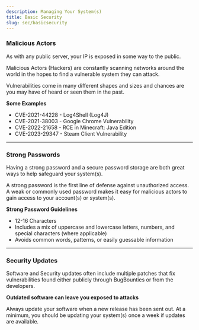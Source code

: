 ```yaml
---
description: Managing Your System(s)
title: Basic Security
slug: sec/basicsecurity
---
```


### Malicious Actors

As with any public server, your IP is exposed in some way to the public.

Malicious Actors (Hackers) are constantly scanning networks around the world in the hopes to find a vulnerable system they can attack.

Vulnerabilities come in many different shapes and sizes and chances are you may have of heard or seen them in the past.

**Some Examples**
<ul class="pl-5 list-disc">
    <li>CVE-2021-44228 - Log4Shell (Log4J)</li>
    <li>CVE-2021-38003 - Google Chrome Vulnerability</li>
    <li>CVE-2022-21658 - RCE in Minecraft: Java Edition</li>
    <li>CVE-2023-29347 - Steam Client Vulnerability</li>
</ul>


---

### Strong Passwords

Having a strong password and a secure password storage are both great ways to help safeguard your system(s). 

A strong password is the first line of defense against unauthorized access. A weak or commonly used password makes it easy for malicious actors to gain access to your account(s) or system(s).

**Strong Password Guidelines**
<ul class="pl-5 list-disc">
    <li>12-16 Characters</li>
    <li>Includes a mix of uppercase and lowercase letters, numbers, and special characters (where applicable)</li>
    <li>Avoids common words, patterns, or easily guessable information</li>
</ul>

---

### Security Updates

Software and Security updates often include multiple patches that fix vulnerabilities found either publicly through BugBounties or from the developers. 

**Outdated software can leave you exposed to attacks**

Always update your software when a new release has been sent out. At a minimum, you should be updating your system(s) once a week if updates are available.